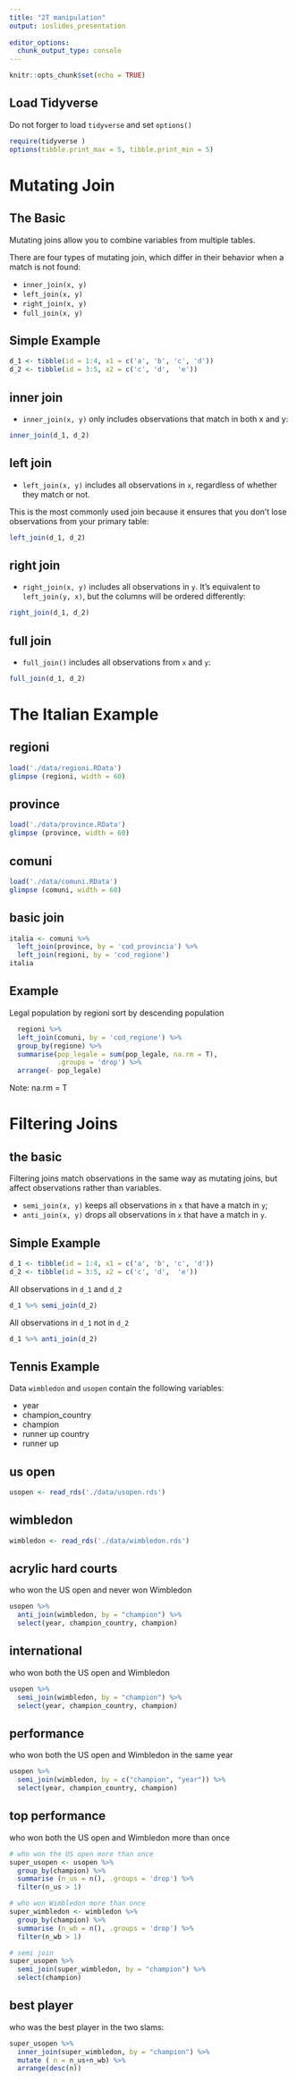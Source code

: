 ```yaml
---
title: "2T manipulation"
output: ioslides_presentation
   
editor_options: 
  chunk_output_type: console
---
```


```r
knitr::opts_chunk$set(echo = TRUE)
```


## Load Tidyverse 

Do not forger to load `tidyverse` and set `options()`

```r
require(tidyverse )
options(tibble.print_max = 5, tibble.print_min = 5)
```


# Mutating Join


## The Basic

Mutating joins allow you to combine variables from multiple tables.  

There are four types of mutating join, which differ in their behavior when a match is not found: 

* `inner_join(x, y)`
* `left_join(x, y)`
* `right_join(x, y)`
* `full_join(x, y)`

## Simple Example 

```r
d_1 <- tibble(id = 1:4, x1 = c('a', 'b', 'c', 'd'))
d_2 <- tibble(id = 3:5, x2 = c('c', 'd',  'e'))
```

## inner join

* `inner_join(x, y)` only includes observations that match in both x and y:

```r
inner_join(d_1, d_2)
```


## left join 

* `left_join(x, y)` includes all observations in `x`, regardless of whether they match or not. 

This is the most commonly used join because it ensures that you don’t lose observations from your primary table:

```r
left_join(d_1, d_2)
```

## right join 

* `right_join(x, y)` includes all observations in `y`. It’s equivalent to `left_join(y, x)`, but the columns will be ordered differently:

```r
right_join(d_1, d_2)
```

## full join 

* `full_join()` includes all observations from `x` and `y`:

```r
full_join(d_1, d_2)
```


# The Italian Example

## regioni

```r
load('./data/regioni.RData')
glimpse (regioni, width = 60)
```


## province

```r
load('./data/province.RData')
glimpse (province, width = 60)
```

## comuni

```r
load('./data/comuni.RData')
glimpse (comuni, width = 60)
```

## basic join 

```r
italia <- comuni %>% 
  left_join(province, by = 'cod_provincia') %>% 
  left_join(regioni, by = 'cod_regione') 
italia
```

## Example

Legal population by regioni sort by descending population 

```r
  regioni %>%
  left_join(comuni, by = 'cod_regione') %>%
  group_by(regione) %>%
  summarise(pop_legale = sum(pop_legale, na.rm = T), 
            .groups = 'drop') %>%
  arrange(- pop_legale)
```

Note: na.rm = T



# Filtering Joins

## the basic 

Filtering joins match observations in the same way as mutating joins, but affect observations rather than variables. 

* `semi_join(x, y)` keeps all observations in `x` that have a match in `y`;
* `anti_join(x, y)` drops all observations in `x` that have a match in `y`.



## Simple Example 

```r
d_1 <- tibble(id = 1:4, x1 = c('a', 'b', 'c', 'd'))
d_2 <- tibble(id = 3:5, x2 = c('c', 'd',  'e'))
```


All observations in `d_1` and `d_2`

```r
d_1 %>% semi_join(d_2)
```

All observations in `d_1` not in `d_2`

```r
d_1 %>% anti_join(d_2)
```


## Tennis Example

Data `wimbledon` and `usopen` contain the following variables:

* year
* champion_country
* champion
* runner up country
* runner up


## us open 

```r
usopen <- read_rds('./data/usopen.rds')
```


## wimbledon 

```r
wimbledon <- read_rds('./data/wimbledon.rds')
```

## acrylic hard courts

who won the US open and never won Wimbledon

```r
usopen %>% 
  anti_join(wimbledon, by = "champion") %>%
  select(year, champion_country, champion)
```

## international 

who won both the US open and Wimbledon

```r
usopen %>% 
  semi_join(wimbledon, by = "champion") %>%
  select(year, champion_country, champion)
```


## performance

who won both the US open and Wimbledon in the same year


```r
usopen %>% 
  semi_join(wimbledon, by = c("champion", "year")) %>%
  select(year, champion_country, champion) 
```

## top performance

who won both the US open and Wimbledon more than once

```r
# who won the US open more than once
super_usopen <- usopen %>% 
  group_by(champion) %>%
  summarise (n_us = n(), .groups = 'drop') %>%
  filter(n_us > 1)

# who won Wimbledon more than once
super_wimbledon <- wimbledon %>% 
  group_by(champion) %>%
  summarise (n_wb = n(), .groups = 'drop') %>%
  filter(n_wb > 1)

# semi join
super_usopen %>% 
  semi_join(super_wimbledon, by = "champion") %>%
  select(champion)
```


## best player 

who was the best player in the two slams:

```r
super_usopen %>% 
  inner_join(super_wimbledon, by = "champion") %>%
  mutate ( n = n_us+n_wb) %>%
  arrange(desc(n))
```
 


